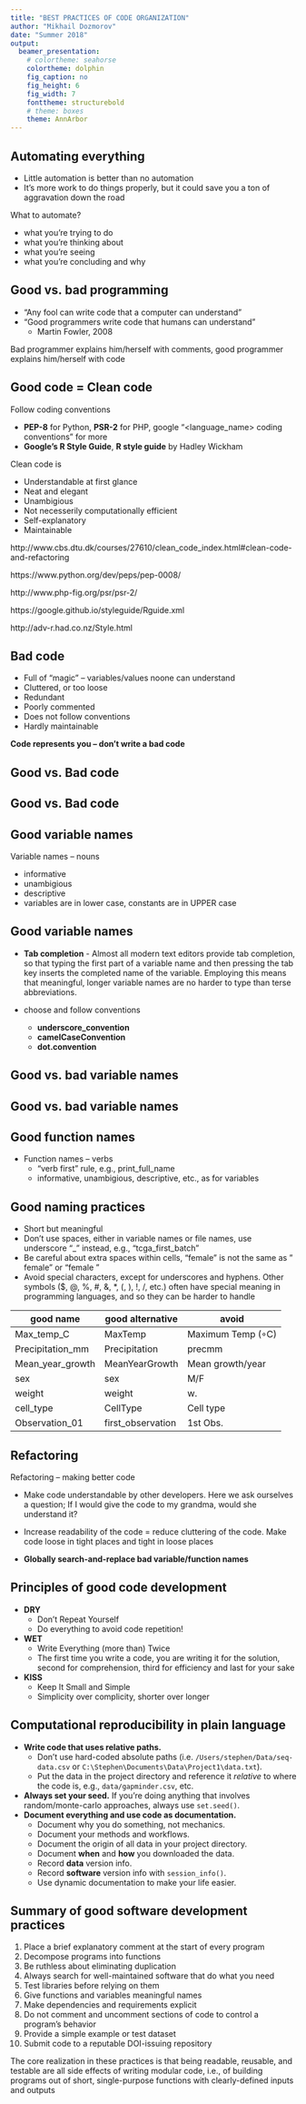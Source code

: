 ```yaml
---
title: "BEST PRACTICES OF CODE ORGANIZATION"
author: "Mikhail Dozmorov"
date: "Summer 2018"
output:
  beamer_presentation:
    # colortheme: seahorse
    colortheme: dolphin
    fig_caption: no
    fig_height: 6
    fig_width: 7
    fonttheme: structurebold
    # theme: boxes
    theme: AnnArbor
---
```


## Automating everything

- Little automation is better than no automation
- It's more work to do things properly, but it could save you a ton of aggravation down the road

What to automate?

- what you're trying to do
- what you're thinking about
- what you're seeing
- what you're concluding and why

## Good vs. bad programming

- “Any fool can write code that a computer can understand”
- “Good programmers write code that humans can understand”
    - Martin Fowler, 2008

Bad programmer explains him/herself with comments, good programmer explains him/herself with code 

## Good code = Clean code

Follow coding conventions

- **PEP-8** for Python, **PSR-2** for PHP, google "\<language_name\> coding conventions" for more
- **Google's R Style Guide**, **R style guide** by Hadley Wickham

Clean code is

- Understandable at first glance
- Neat and elegant
- Unambigious
- Not necesserily computationally efficient
- Self-explanatory
- Maintainable

\tiny http://www.cbs.dtu.dk/courses/27610/clean_code_index.html#clean-code-and-refactoring

https://www.python.org/dev/peps/pep-0008/

http://www.php-fig.org/psr/psr-2/

https://google.github.io/styleguide/Rguide.xml

http://adv-r.had.co.nz/Style.html  

## Bad code

- Full of “magic” – variables/values noone can understand
- Cluttered, or too loose
- Redundant
- Poorly commented
- Does not follow conventions
- Hardly maintainable

**Code represents you – don’t write a bad code**

## Good vs. Bad code

\begin{center}
\includegraphics[height=150px]{img/code_bad.png}
\end{center}

<!--Bad code-->

## Good vs. Bad code

\begin{center}
\includegraphics[height=150px]{img/code_good.png}
\end{center}

<!--Good code-->

## Good variable names

Variable names – nouns

- informative
- unambigious
- descriptive
- variables are in lower case, constants are in UPPER case

## Good variable names

- **Tab completion** - Almost all modern text editors provide tab completion, so that typing the first part of a variable name and then pressing the tab key inserts the completed name of the variable. Employing this means that meaningful, longer variable names are no harder to type than terse abbreviations.

- choose and follow conventions
    - **underscore_convention**
    - **camelCaseConvention**
    - **dot.convention**

## Good vs. bad variable names

\begin{center}
\includegraphics[height=60px]{img/variable_bad.png}
\end{center}

<!--Bad variable names-->

## Good vs. bad variable names

\begin{center}
\includegraphics[height=50px]{img/variable_good.png}
\end{center}

<!--Good variable names-->

## Good function names

- Function names – verbs
    - “verb first” rule, e.g., print_full_name
    - informative, unambigious, descriptive, etc., as for variables

\begin{center}
\includegraphics[height=30px]{img/function_bad.png}
\end{center}

\begin{center}
\includegraphics[height=30px]{img/function_good.png}
\end{center}

## Good naming practices

- Short but meaningful
- Don’t use spaces, either in variable names or file names, use underscore "_" instead, e.g., "tcga_first_batch"
- Be careful about extra spaces within cells, "female" is not the same as " female" or "female\ "
- Avoid special characters, except for underscores and hyphens. Other symbols ($, @, %, #, &, *, (, ), !, /, etc.) often have special meaning in programming languages, and so they can be harder to handle

\tiny

| good name        | good alternative  | avoid             |
|------------------|-------------------|-------------------|
| Max_temp_C       | MaxTemp           | Maximum Temp (◦C) |
| Precipitation_mm | Precipitation     | precmm            |
| Mean_year_growth | MeanYearGrowth    | Mean growth/year  |
| sex              | sex               | M/F               |
| weight           | weight            | w.                |
| cell_type        | CellType          | Cell type         |
| Observation_01   | first_observation | 1st Obs.          |

## Refactoring

Refactoring – making better code

- Make code understandable by other developers. Here we ask ourselves a question; If I would give the code to my grandma, would she understand it?

- Increase readability of the code = reduce cluttering of the code. Make code loose in tight places and tight in loose places

- **Globally search-and-replace bad variable/function names**



## Principles of good code development

- **DRY**
    - Don't Repeat Yourself
    - Do everything to avoid code repetition!

- **WET**
    - Write Everything (more than) Twice
    - The first time you write a code, you are writing it for the solution, second for comprehension, third for efficiency and last for your sake

- **KISS**
    - Keep It Small and Simple
    - Simplicity over complicity, shorter over longer

## Computational reproducibility in plain language

- **Write code that uses relative paths.**
    - Don't use hard-coded absolute paths (i.e. `/Users/stephen/Data/seq-data.csv` or `C:\Stephen\Documents\Data\Project1\data.txt`). 
    - Put the data in the project directory and reference it _relative_ to where the code is, e.g., `data/gapminder.csv`, etc.  
- **Always set your seed.** If you're doing anything that involves random/monte-carlo approaches, always use `set.seed()`.
- **Document everything and use code as documentation.**
    - Document why you do something, not mechanics. 
    - Document your methods and workflows.
    - Document the origin of all data in your project directory.
    - Document **when** and **how** you downloaded the data.
    - Record **data** version info.
    - Record **software** version info with `session_info()`.
    - Use dynamic documentation to make your life easier.

## Summary of good software development practices

1. Place a brief explanatory comment at the start of every program
2. Decompose programs into functions
3. Be ruthless about eliminating duplication
4. Always search for well-maintained software that do what you need
5. Test libraries before relying on them
6. Give functions and variables meaningful names
7. Make dependencies and requirements explicit
8. Do not comment and uncomment sections of code to control a program’s behavior
9. Provide a simple example or test dataset
10. Submit code to a reputable DOI-issuing repository

The core realization in these practices is that being readable, reusable, and testable are all side effects of writing modular code, i.e., of building programs out of short, single-purpose functions with clearly-defined inputs and outputs 

